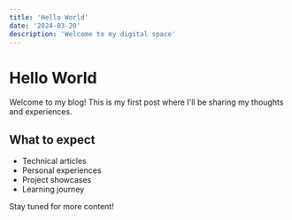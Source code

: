 ```yaml
---
title: 'Hello World'
date: '2024-03-20'
description: 'Welcome to my digital space'
---
```


# Hello World

Welcome to my blog! This is my first post where I'll be sharing my thoughts and experiences.

## What to expect

- Technical articles
- Personal experiences
- Project showcases
- Learning journey

Stay tuned for more content! 